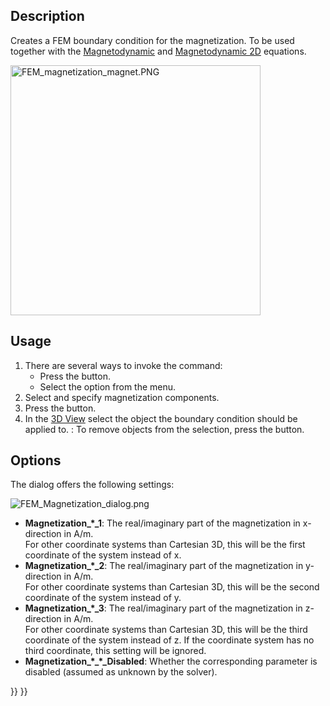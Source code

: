 <languages/>
<translate>

<!--T:1-->
{{Docnav
|[[FEM_ConstraintCurrentDensity|Current Density Boundary Condition]]
|[[FEM_ElectricChargeDensity|Electric Charge Density]]
|[[FEM_Workbench|FEM]]
|IconL=FEM_ConstraintCurrentDensity.svg
|IconR=FEM_ConstraintElectricChargeDensity.svg
|IconC=Workbench_FEM.svg
}}

<!--T:2-->
{{GuiCommandContainer|
{{GuiCommand
|Name=FEM ConstraintMagnetization
|MenuLocation=Model → Electromagnetic Boundary Conditions → Magnetization Boundary Condition
|Workbenches=[[FEM_Workbench|FEM]]
|Version=0.21
|SeeAlso=[[FEM_EquationMagnetodynamic|Magnetodynamic equation]], [[FEM_EquationMagnetodynamic2D|Magnetodynamic 2D equation]]
}}
{{GuiCommandFemInfo
|Solvers=Elmer
}}
}}

==Description== <!--T:3-->

<!--T:4-->
Creates a FEM boundary condition for the magnetization. To be used together with the [[FEM_EquationMagnetodynamic|Magnetodynamic]] and [[FEM_EquationMagnetodynamic2D|Magnetodynamic 2D]] equations.

</translate>
[[Image:FEM_magnetization_magnet.PNG|400px]]
<translate>
<!--T:11-->
{{Caption|Opposite magnetizations applied to the faces with highlighted edges representing horseshoe magnet poles in the 2D magnetostatics [[FEM_Examples|FEM Example]]}}

==Usage== <!--T:5-->

<!--T:6-->
# There are several ways to invoke the command:
#* Press the {{Button|[[Image:FEM_ConstraintMagnetization.svg|16px]] [[FEM_ConstraintMagnetization|Magnetization Boundary Condition]]}} button.
#* Select the {{MenuCommand|Model → Electromagnetic Boundary Conditions → [[Image:FEM_ConstraintMagnetization.svg|16px]] Magnetization Boundary Condition}} option from the menu.
# Select and specify magnetization components.
# Press the {{Button|Add}} button.
# In the [[3D_View|3D View]] select the object the boundary condition should be applied to. {{Version|1.1}}: To remove objects from the selection, press the {{Button|Remove}} button.

==Options== <!--T:7-->

<!--T:10-->
The dialog offers the following settings:

</translate>
[[Image:FEM_Magnetization_dialog.png]]
<translate>

<!--T:8-->
* '''Magnetization_*_1''': The real/imaginary part of the magnetization in x-direction in A/m.</br> For other coordinate systems than Cartesian 3D, this will be the first coordinate of the system instead of x.
* '''Magnetization_*_2''': The real/imaginary part of the magnetization in y-direction in A/m.</br> For other coordinate systems than Cartesian 3D, this will be the second coordinate of the system instead of y.
* '''Magnetization_*_3''': The real/imaginary part of the magnetization in z-direction in A/m.</br> For other coordinate systems than Cartesian 3D, this will be the third coordinate of the system instead of z. If the coordinate system has no third coordinate, this setting will be ignored.
* '''Magnetization_*_*_Disabled''': Whether the corresponding parameter is disabled (assumed as unknown by the solver). 


<!--T:9-->
{{Docnav
|[[FEM_ConstraintCurrentDensity|Current Density Boundary Condition]]
|[[FEM_ElectricChargeDensity|Electric Charge Density]]
|[[FEM_Workbench|FEM]]
|IconL=FEM_ConstraintCurrentDensity.svg
|IconR=FEM_ConstraintElectricChargeDensity.svg
|IconC=Workbench_FEM.svg
}}

</translate>
{{FEM_Tools_navi{{#translation:}}}}
{{Userdocnavi{{#translation:}}}}